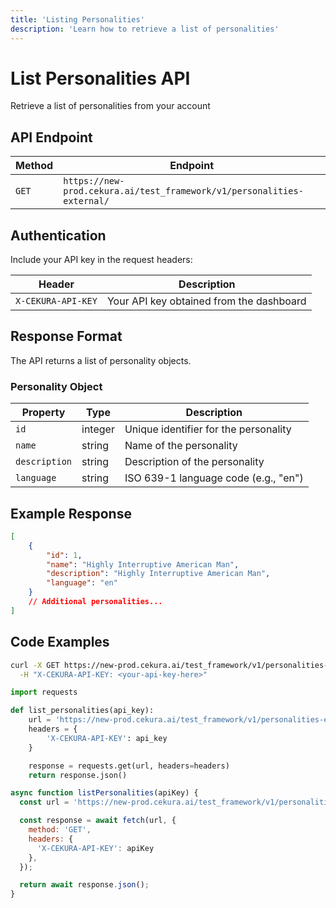 ---
title: 'Listing Personalities'
description: 'Learn how to retrieve a list of personalities'
---

# List Personalities API
Retrieve a list of personalities from your account

## API Endpoint

| Method | Endpoint |
|--------|----------|
| `GET` | `https://new-prod.cekura.ai/test_framework/v1/personalities-external/` |

## Authentication

Include your API key in the request headers:

| Header | Description |
|--------|--------|
| `X-CEKURA-API-KEY` | Your API key obtained from the dashboard |

## Response Format

The API returns a list of personality objects.

### Personality Object

| Property | Type | Description |
|----------|------|-------------|
| `id` | integer | Unique identifier for the personality |
| `name` | string | Name of the personality |
| `description` | string | Description of the personality |
| `language` | string | ISO 639-1 language code (e.g., "en") |

## Example Response

```json
[
    {
        "id": 1,
        "name": "Highly Interruptive American Man",
        "description": "Highly Interruptive American Man",
        "language": "en"
    }
    // Additional personalities...
]
```

## Code Examples

<CodeGroup>

```bash Curl
curl -X GET https://new-prod.cekura.ai/test_framework/v1/personalities-external/ \
  -H "X-CEKURA-API-KEY: <your-api-key-here>"
```

```python Python
import requests

def list_personalities(api_key):
    url = 'https://new-prod.cekura.ai/test_framework/v1/personalities-external/'
    headers = {
        'X-CEKURA-API-KEY': api_key
    }

    response = requests.get(url, headers=headers)
    return response.json()
```

```javascript JavaScript
async function listPersonalities(apiKey) {
  const url = 'https://new-prod.cekura.ai/test_framework/v1/personalities-external/';

  const response = await fetch(url, {
    method: 'GET',
    headers: {
      'X-CEKURA-API-KEY': apiKey
    },
  });

  return await response.json();
}
```
</CodeGroup>
